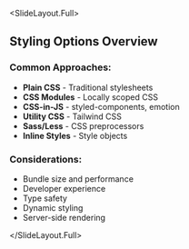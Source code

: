 
<SlideLayout.Full>
## Styling Options Overview

### Common Approaches:
- **Plain CSS** - Traditional stylesheets
- **CSS Modules** - Locally scoped CSS
- **CSS-in-JS** - styled-components, emotion
- **Utility CSS** - Tailwind CSS
- **Sass/Less** - CSS preprocessors
- **Inline Styles** - Style objects

### Considerations:
- Bundle size and performance
- Developer experience
- Type safety
- Dynamic styling
- Server-side rendering

</SlideLayout.Full>